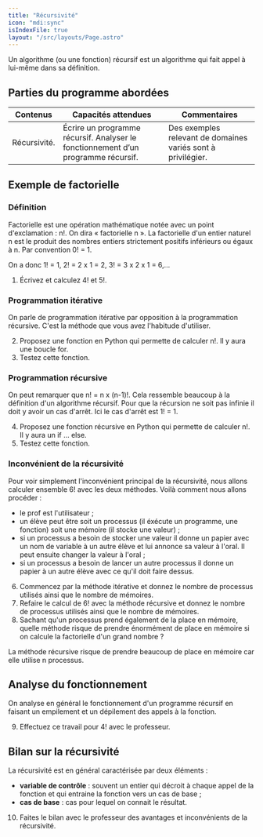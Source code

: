 ```yaml
---
title: "Récursivité"
icon: "mdi:sync"
isIndexFile: true
layout: "/src/layouts/Page.astro"
---
```


Un algorithme (ou une fonction) récursif est un algorithme qui fait appel à lui-même dans sa définition.

## Parties du programme abordées
| Contenus | Capacités attendues | Commentaires |
| - | - | - |
| Récursivité. | Écrire un programme récursif. Analyser le fonctionnement d’un programme récursif. | Des exemples relevant de domaines variés sont à privilégier. | 

## Exemple de factorielle
### Définition
Factorielle est une opération mathématique notée avec un point d'exclamation : n!. On dira « factorielle n ». La factorielle d'un entier naturel n est le produit des nombres entiers strictement positifs inférieurs ou égaux à n. Par convention 0! = 1.

On a donc 1! = 1, 2! = 2 x 1 = 2, 3! = 3 x 2 x 1 = 6,…

1) Écrivez et calculez 4! et 5!.

### Programmation itérative
On parle de programmation itérative par opposition à la programmation récursive. C'est la méthode que vous avez l'habitude d'utiliser.

2. Proposez une fonction en Python qui permette de calculer n!. Il y aura une boucle for.
3. Testez cette fonction.

### Programmation récursive
On peut remarquer que n! = n x (n-1)!. Cela ressemble beaucoup à la définition d'un algorithme récursif. Pour que la récursion ne soit pas infinie il doit y avoir un cas d'arrêt. Ici le cas d'arrêt est 1! = 1.

4. Proposez une fonction récursive en Python qui permette de calculer n!. Il y aura un if … else.
5. Testez cette fonction.

### Inconvénient de la récursivité
Pour voir simplement l'inconvénient principal de la récursivité, nous allons calculer ensemble 6! avec les deux méthodes. Voilà comment nous allons procéder :
- le prof est l'utilisateur ;
- un élève peut être soit un processus (il éxécute un programme, une fonction) soit une mémoire (il stocke une valeur) ;
- si un processus a besoin de stocker une valeur il donne un papier avec un nom de variable à un autre élève et lui annonce sa valeur à l'oral. Il peut ensuite changer la valeur à l'oral ;
- si un processus a besoin de lancer un autre processus il donne un papier à un autre élève avec ce qu'il doit faire dessus.

6. Commencez par la méthode itérative et donnez le nombre de processus utilisés ainsi que le nombre de mémoires.
7. Refaire le calcul de 6! avec la méthode récursive et donnez le nombre de processus utilisés ainsi que le nombre de mémoires.
8. Sachant qu'un processus prend également de la place en mémoire, quelle méthode risque de prendre énormément de place en mémoire si on calcule la factorielle d'un grand nombre ?

La méthode récursive risque de prendre beaucoup de place en mémoire car elle utilise n processus.

## Analyse du fonctionnement
On analyse en général le fonctionnement d'un programme récursif en faisant un empilement et un dépilement des appels à la fonction.

9. Effectuez ce travail pour 4! avec le professeur.

## Bilan sur la récursivité
La récursivité est en général caractérisée par deux éléments :
  - __variable de contrôle__ : souvent un entier qui décroit à chaque appel de la fonction et qui entraine la fonction vers un cas de base ;
  - __cas de base__ : cas pour lequel on connait le résultat.

10. Faites le bilan avec le professeur des avantages et inconvénients de la récursivité.
